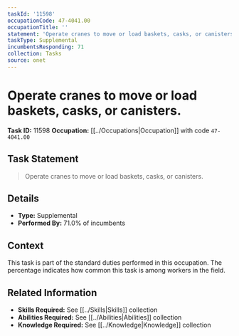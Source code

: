 ```yaml
---
taskId: '11598'
occupationCode: 47-4041.00
occupationTitle: ''
statement: 'Operate cranes to move or load baskets, casks, or canisters.'
taskType: Supplemental
incumbentsResponding: 71
collection: Tasks
source: onet
---
```

# Operate cranes to move or load baskets, casks, or canisters.

**Task ID:** 11598
**Occupation:** [[../Occupations|Occupation]] with code `47-4041.00`

## Task Statement

> Operate cranes to move or load baskets, casks, or canisters.

## Details

- **Type:** Supplemental
- **Performed By:** 71.0% of incumbents

## Context

This task is part of the standard duties performed in this occupation. The percentage indicates how common this task is among workers in the field.

## Related Information

- **Skills Required:** See [[../Skills|Skills]] collection
- **Abilities Required:** See [[../Abilities|Abilities]] collection
- **Knowledge Required:** See [[../Knowledge|Knowledge]] collection
